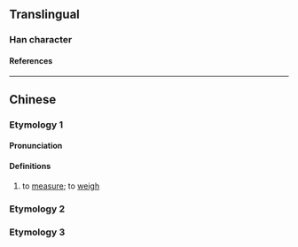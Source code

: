 {{also|扶|抚}}
{{character info/new}}
==Translingual==

===Han character===
{{Han char|rn=64|rad=手|as=04|sn=7|four=52034|canj=QHK,XQHK|ids=⿰扌夭}}

====References====
{{Han ref|kx=0419.090|dkj=11842|dj=0766.020|hdz=31838.030|uh=6277}}

----

==Chinese==

===Etymology 1===
{{zh-forms}}

====Pronunciation====
{{zh-pron
|m=ào
|c=ou3
|cat=v
}}

====Definitions====
{{zh-hanzi}}

# to [[measure]]; to [[weigh]]

===Etymology 2===
{{zh-see|拔|v}}

===Etymology 3===
{{zh-see|搖|ss}}
